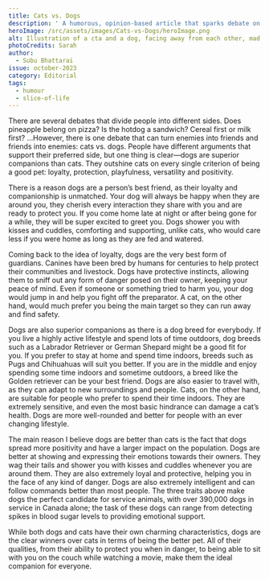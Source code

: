 ```yaml
---
title: Cats vs. Dogs
description: ' A humorous, opinion-based article that sparks debate on which of the two is the superior pet. '
heroImage: /src/assets/images/Cats-vs-Dogs/heroImage.png
alt: Illustration of a cta and a dog, facing away from each other, mad
photoCredits: Sarah
author:
  - Subu Bhattarai
issue: october-2023
category: Editorial
tags:
  - humour
  - slice-of-life
---
```


There are several debates that divide people into different sides. Does pineapple belong on pizza? Is the hotdog a sandwich? Cereal first or milk first? …However, there is one debate that can turn enemies into friends and friends into enemies: cats vs. dogs. People have different arguments that support their preferred side, but one thing is clear—dogs are superior companions than cats. They outshine cats on every single criterion of being a good pet: loyalty, protection, playfulness, versatility and positivity.

There is a reason dogs are a person’s best friend, as their loyalty and companionship is unmatched. Your dog will always be happy when they are around you, they cherish every interaction they share with you and are ready to protect you. If you come home late at night or after being gone for a while, they will be super excited to greet you. Dogs shower you with kisses and cuddles, comforting and supporting, unlike cats, who would care less if you were home as long as they are fed and watered.

Coming back to the idea of loyalty, dogs are the very best form of guardians. Canines have been bred by humans for centuries to help protect their communities and livestock. Dogs have protective instincts, allowing them to sniff out any form of danger posed on their owner, keeping your peace of mind. Even if someone or something tried to harm you, your dog would jump in and help you fight off the preparator. A cat, on the other hand, would much prefer you being the main target so they can run away and find safety.

Dogs are also superior companions as there is a dog breed for everybody. If you live a highly active lifestyle and spend lots of time outdoors, dog breeds such as a Labrador Retriever or German Shepard might be a good fit for you. If you prefer to stay at home and spend time indoors, breeds such as Pugs and Chihuahuas will suit you better. If you are in the middle and enjoy spending some time indoors and sometime outdoors, a breed like the Golden retriever can be your best friend. Dogs are also easier to travel with, as they can adapt to new surroundings and people. Cats, on the other hand, are suitable for people who prefer to spend their time indoors. They are extremely sensitive, and even the most basic hindrance can damage a cat’s health. Dogs are more well-rounded and better for people with an ever changing lifestyle.

The main reason I believe dogs are better than cats is the fact that dogs spread more positivity and have a larger impact on the population. Dogs are better at showing and expressing their emotions towards their owners. They wag their tails and shower you with kisses and cuddles whenever you are around them. They are also extremely loyal and protective, helping you in the face of any kind of danger. Dogs are also extremely intelligent and can follow commands better than most people. The three traits above make dogs the perfect candidate for service animals, with over 390,000 dogs in service in Canada alone; the task of these dogs can range from detecting spikes in blood sugar levels to providing emotional support.

While both dogs and cats have their own charming characteristics, dogs are the clear winners over cats in terms of being the better pet. All of their qualities, from their ability to protect you when in danger, to being able to sit with you on the couch while watching a movie, make them the ideal companion for everyone.
